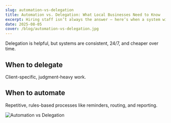 ```yaml
---
slug: automation-vs-delegation
title: Automation vs. Delegation: What Local Businesses Need to Know
excerpt: Hiring staff isn’t always the answer — here’s when a system wins.
date: 2025-08-05
cover: /blog/automation-vs-delegation.jpg
---
```


Delegation is helpful, but systems are consistent, 24/7, and cheaper over time.

## When to delegate
Client-specific, judgment-heavy work.

## When to automate
Repetitive, rules-based processes like reminders, routing, and reporting.

![Automation vs Delegation](/blog/automation-vs-delegation.jpg)
